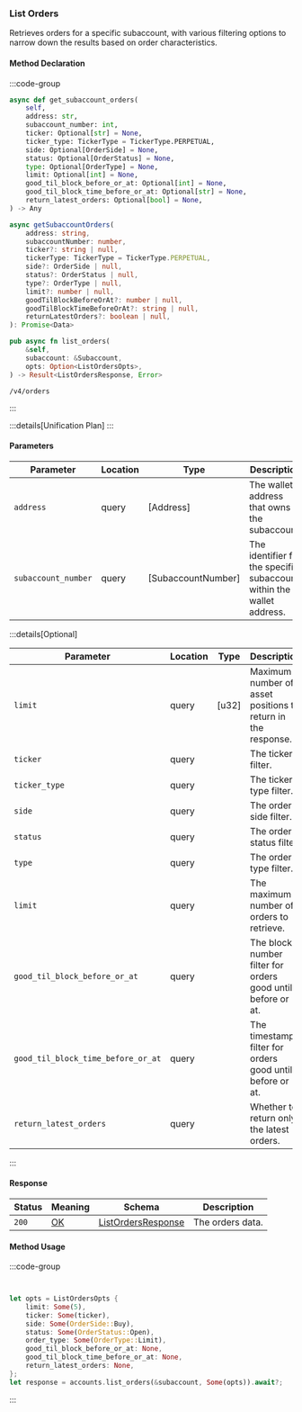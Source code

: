 ### List Orders

Retrieves orders for a specific subaccount, with various filtering options to narrow down the results based on order characteristics.

#### Method Declaration

:::code-group

```python [Python]
async def get_subaccount_orders(
    self,
    address: str,
    subaccount_number: int,
    ticker: Optional[str] = None,
    ticker_type: TickerType = TickerType.PERPETUAL,
    side: Optional[OrderSide] = None,
    status: Optional[OrderStatus] = None,
    type: Optional[OrderType] = None,
    limit: Optional[int] = None,
    good_til_block_before_or_at: Optional[int] = None,
    good_til_block_time_before_or_at: Optional[str] = None,
    return_latest_orders: Optional[bool] = None,
) -> Any
```

```typescript [TypeScript]
async getSubaccountOrders(
    address: string,
    subaccountNumber: number,
    ticker?: string | null,
    tickerType: TickerType = TickerType.PERPETUAL,
    side?: OrderSide | null,
    status?: OrderStatus | null,
    type?: OrderType | null,
    limit?: number | null,
    goodTilBlockBeforeOrAt?: number | null,
    goodTilBlockTimeBeforeOrAt?: string | null,
    returnLatestOrders?: boolean | null,
): Promise<Data>
```

```rust [Rust]
pub async fn list_orders(
    &self,
    subaccount: &Subaccount,
    opts: Option<ListOrdersOpts>,
) -> Result<ListOrdersResponse, Error>
```

```url [API]
/v4/orders
```

:::

:::details[Unification Plan]
:::

#### Parameters

| Parameter           | Location | Type               | Description                                                           |
| ------------------- | -------- | ------------------ | --------------------------------------------------------------------- |
| `address`           | query    | [Address]          | The wallet address that owns the subaccount.                          |
| `subaccount_number` | query    | [SubaccountNumber] | The identifier for the specific subaccount within the wallet address. |

:::details[Optional]

| Parameter                          | Location | Type                      | Description                                                  |
| ---------------------------------- | -------- | ------------------------- | ------------------------------------------------------------ |
| `limit`                            | query    | [u32]                     | Maximum number of asset positions to return in the response. |
| `ticker`                           | query    |                           | The ticker filter. |
| `ticker_type`                      | query    |                           | The ticker type filter. |
| `side`                             | query    |                           | The order side filter. |
| `status`                           | query    |                           | The order status filter. |
| `type`                             | query    |                           | The order type filter. |
| `limit`                            | query    |                           | The maximum number of orders to retrieve. |
| `good_til_block_before_or_at`      | query    |                           | The block number filter for orders good until before or at. |
| `good_til_block_time_before_or_at` | query    |                           | The timestamp filter for orders good until before or at. |
| `return_latest_orders`             | query    |                           | Whether to return only the latest orders. |

:::

#### Response

| Status | Meaning     | Schema               | Description      |
| ------ | ----------- | -------------------- | ---------------- |
| `200`  | [OK]        | [ListOrdersResponse] | The orders data. |

#### Method Usage

:::code-group

```python [Python]

```

```typescript [TypeScript]

```

```rust [Rust]
let opts = ListOrdersOpts {
    limit: Some(5),
    ticker: Some(ticker),
    side: Some(OrderSide::Buy),
    status: Some(OrderStatus::Open),
    order_type: Some(OrderType::Limit),
    good_til_block_before_or_at: None,
    good_til_block_time_before_or_at: None,
    return_latest_orders: None,
};
let response = accounts.list_orders(&subaccount, Some(opts)).await?;
```

:::

[Ticker]: /types/ticker
[OrderStatus]: /types/order_status
[OrderType]: /types/order_type
[OK]: /types/OK
[ListOrdersResponse]: /types/list_orders_response
